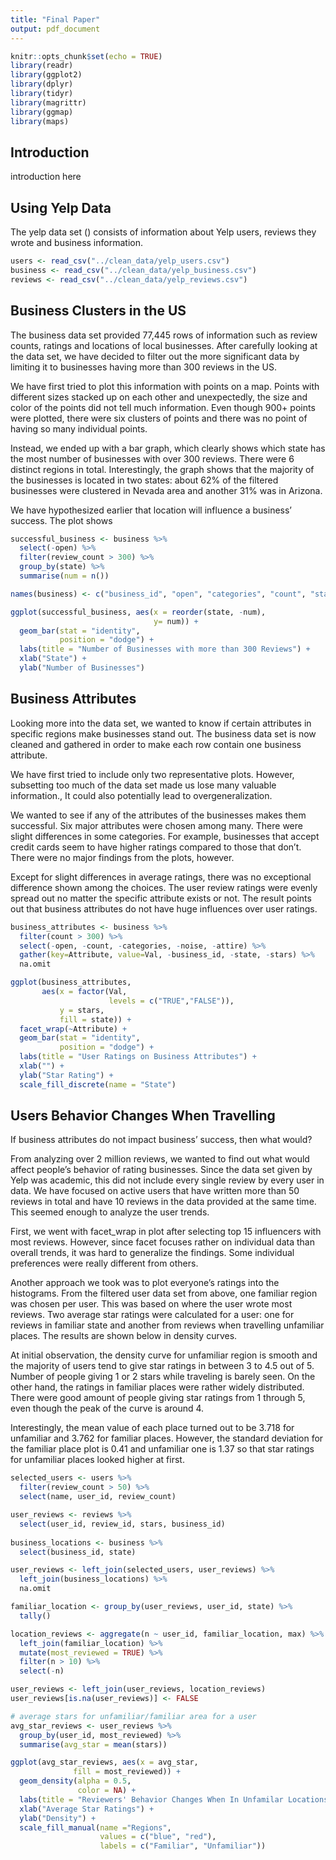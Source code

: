 ```yaml
---
title: "Final Paper"
output: pdf_document
---
```


```r
knitr::opts_chunk$set(echo = TRUE)
library(readr)
library(ggplot2)
library(dplyr)
library(tidyr)
library(magrittr)
library(ggmap)
library(maps)
```

## Introduction

introduction here


## Using Yelp Data

The yelp data set (\url{https://www.yelp.com/dataset_challenge}) consists of information about Yelp users, reviews they wrote and business information. 

```r
users <- read_csv("../clean_data/yelp_users.csv")
business <- read_csv("../clean_data/yelp_business.csv")
reviews <- read_csv("../clean_data/yelp_reviews.csv")
```

## Business Clusters in the US

The business data set provided 77,445 rows of information such as review counts, ratings and locations of local businesses. After carefully looking at the data set, we have decided to filter out the more significant data by limiting it to businesses having more than 300 reviews in the US. 

We have first tried to plot this information with points on a map.  Points with different sizes stacked up on each other and unexpectedly, the size and color of the points did not tell much information. Even though 900+ points were plotted, there were six clusters of points and there was no point of having so many individual points.

Instead, we ended up with a bar graph, which clearly shows which state has the most number of businesses with over 300 reviews. There were 6 distinct regions in total. Interestingly, the graph shows that the majority of the businesses is located in two states: about 62% of the filtered businesses were clustered in Nevada area and another 31% was in Arizona. 

We have hypothesized earlier that location will influence a business’ success. The plot shows 


```r
successful_business <- business %>% 
  select(-open) %>% 
  filter(review_count > 300) %>% 
  group_by(state) %>% 
  summarise(num = n())

names(business) <- c("business_id", "open", "categories", "count", "state", "stars", "noise", "attire", "Take-out", "Takes Reservation", "Offers Delivery", "Outdoor Seating", "Accepts Credit Card", "Happy Hour")

ggplot(successful_business, aes(x = reorder(state, -num), 
                                y= num)) + 
  geom_bar(stat = "identity", 
           position = "dodge") +
  labs(title = "Number of Businesses with more than 300 Reviews") + 
  xlab("State") + 
  ylab("Number of Businesses") 

```

## Business Attributes 

Looking more into the data set, we wanted to know if certain attributes in specific regions make businesses stand out. The business data set is now cleaned and gathered in order to make each row contain one business attribute.

We have first tried to include only two representative plots. However, subsetting too much of the data set made us lose many valuable information., It could also potentially lead to overgeneralization.

We wanted to see if any of the attributes of the businesses makes them successful. Six major attributes were chosen among many. There were slight differences in some categories. For example, businesses that accept credit cards seem to have higher ratings compared to those that don't. There were no major findings from the plots, however.

Except for slight differences in average ratings, there was no exceptional difference shown among the choices. The user review ratings were evenly spread out no matter the specific attribute exists or not. The result points out that business attributes do not have huge influences over user ratings.




```r
business_attributes <- business %>% 
  filter(count > 300) %>% 
  select(-open, -count, -categories, -noise, -attire) %>% 
  gather(key=Attribute, value=Val, -business_id, -state, -stars) %>% 
  na.omit
```
```r
ggplot(business_attributes, 
       aes(x = factor(Val, 
                      levels = c("TRUE","FALSE")), 
           y = stars, 
           fill = state)) + 
  facet_wrap(~Attribute) + 
  geom_bar(stat = "identity",
           position = "dodge") +
  labs(title = "User Ratings on Business Attributes") +
  xlab("") + 
  ylab("Star Rating") +
  scale_fill_discrete(name = "State")
```

## Users Behavior Changes When Travelling

If business attributes do not impact business' success, then what would?

From analyzing over 2 million reviews, we wanted to find out what would affect people's behavior of rating businesses. Since the data set given by Yelp was academic, this did not include every single review by every user in data. We have focused on active users that have written more than 50 reviews in total and have 10 reviews in the data provided at the same time. This seemed enough to analyze the user trends.

First, we went with facet_wrap in plot after selecting top 15 influencers with most reviews. However, since facet focuses rather on individual data than overall trends, it was hard to generalize the findings. Some individual preferences were really different from others.

Another approach we took was to plot everyone's ratings into the histograms. From the filtered user data set from above, one familiar region was chosen per user. This was based on where the user wrote most reviews. Two average star ratings were calculated for a user: one for reviews in familiar state and another from reviews when travelling unfamiliar places. The results are shown below in density curves. 

At initial observation, the density curve for unfamiliar region is smooth and the majority of users tend to give star ratings in between 3 to 4.5 out of 5. Number of people giving 1 or 2 stars while traveling is barely seen. On the other hand, the ratings in familiar places were rather widely distributed. There were good amount of people giving star ratings from 1 through 5, even though the peak of the curve is around 4.

Interestingly, the mean value of each place turned out to be 3.718 for unfamiliar and 3.762 for familiar places. However, the standard deviation for the familiar place plot is 0.41 and unfamiliar one is 1.37 so that star ratings for unfamiliar places looked higher at first.




```r
selected_users <- users %>% 
  filter(review_count > 50) %>% 
  select(name, user_id, review_count)

user_reviews <- reviews %>% 
  select(user_id, review_id, stars, business_id) 
  
business_locations <- business %>% 
  select(business_id, state)

user_reviews <- left_join(selected_users, user_reviews) %>% 
  left_join(business_locations) %>% 
  na.omit

familiar_location <- group_by(user_reviews, user_id, state) %>% 
  tally()

location_reviews <- aggregate(n ~ user_id, familiar_location, max) %>%
  left_join(familiar_location) %>% 
  mutate(most_reviewed = TRUE) %>% 
  filter(n > 10) %>% 
  select(-n)

user_reviews <- left_join(user_reviews, location_reviews) 
user_reviews[is.na(user_reviews)] <- FALSE

# average stars for unfamiliar/familiar area for a user
avg_star_reviews <- user_reviews %>% 
  group_by(user_id, most_reviewed) %>% 
  summarise(avg_star = mean(stars))

ggplot(avg_star_reviews, aes(x = avg_star, 
              fill = most_reviewed)) + 
  geom_density(alpha = 0.5,
               color = NA) +
  labs(title = "Reviewers' Behavior Changes When In Unfamilar Locations") +
  xlab("Average Star Ratings") + 
  ylab("Density") +
  scale_fill_manual(name ="Regions",
                    values = c("blue", "red"),
                    labels = c("Familiar", "Unfamiliar"))
```
